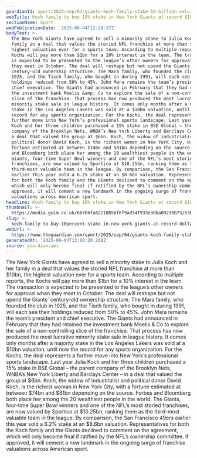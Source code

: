 ```yaml
---
guardianId: sport/2025/sep/04/giants-koch-family-stake-10-billion-valuation
webTitle: Koch family to buy 10% stake in New York Giants at record $10bn valuation
sectionName: Sport
webPublicationDate: '2025-09-04T12:29:37Z'
bodyText: >-
  The New York Giants have agreed to sell a minority stake to Julia Koch and her
  family in a deal that values the storied NFL franchise at more than $10bn, the
  highest valuation ever for a sports team. According to multiple reports, the
  Kochs will pay more than $1bn for a 10% interest in the team. The transaction
  is expected to be presented to the league’s other owners for approval when
  they meet in October. The deal will reshape but not upend the Giants’
  century-old ownership structure. The Mara family, who founded the club in
  1925, and the Tisch family, who bought in during 1991, will each see their
  holdings reduced from 50% to 45%. John Mara remains the team’s president and
  chief executive. The Giants had announced in February that they had retained
  the investment bank Moelis &amp; Co to explore the sale of a non-controlling
  slice of the franchise. That process has now produced the most lucrative
  minority stake sale in league history. It comes only months after a majority
  stake in the Los Angeles Lakers was sold at a $10bn valuation, until now the
  record for any sports organization. For the Kochs, the deal represents a
  further move into New York’s professional sports landscape. Last year Julia
  Koch and her three children purchased a 15% stake in BSE Global – the parent
  company of the Brooklyn Nets, WNBA’s New York Liberty and Barclays Center – in
  a deal that valued the group at $6bn. Koch, the widow of industrialist and
  political donor David Koch, is the richest woman in New York City, with a
  fortune estimated at between $74bn and $81bn depending on the source. Forbes
  and Bloomberg both place her among the 20 wealthiest people in the world. The
  Giants, four-time Super Bowl winners and one of the NFL’s most storied
  franchises, are now valued by Sportico at $10.25bn, ranking them as the
  third-most valuable team in the league. By comparison, the San Francisco 49ers
  earlier this year sold a 6.2% stake at an $8.6bn valuation. Representatives
  for both the Koch family and the Giants declined to comment on the agreement,
  which will only become final if ratified by the NFL’s ownership committee. If
  approved, it will cement a new landmark in the ongoing surge of franchise
  valuations across American sport.
headline: Koch family to buy 10% stake in New York Giants at record $10bn valuation
thumbnail: >-
  https://media.guim.co.uk/667bbfa62210856f8f9ad34f933e30ba09230b73/536_0_2678_2143/500.jpg
slug: >-
  koch-family-to-buy-10percent-stake-in-new-york-giants-at-record-dollar10bn-valuation
webUrl: >-
  https://www.theguardian.com/sport/2025/sep/04/giants-koch-family-stake-10-billion-valuation
generatedAt: '2025-09-04T13:00:20.268Z'
source: guardian-api
---
```

The New York Giants have agreed to sell a minority stake to Julia Koch and her family in a deal that values the storied NFL franchise at more than $10bn, the highest valuation ever for a sports team. According to multiple reports, the Kochs will pay more than $1bn for a 10% interest in the team. The transaction is expected to be presented to the league’s other owners for approval when they meet in October. The deal will reshape but not upend the Giants’ century-old ownership structure. The Mara family, who founded the club in 1925, and the Tisch family, who bought in during 1991, will each see their holdings reduced from 50% to 45%. John Mara remains the team’s president and chief executive. The Giants had announced in February that they had retained the investment bank Moelis &amp; Co to explore the sale of a non-controlling slice of the franchise. That process has now produced the most lucrative minority stake sale in league history. It comes only months after a majority stake in the Los Angeles Lakers was sold at a $10bn valuation, until now the record for any sports organization. For the Kochs, the deal represents a further move into New York’s professional sports landscape. Last year Julia Koch and her three children purchased a 15% stake in BSE Global – the parent company of the Brooklyn Nets, WNBA’s New York Liberty and Barclays Center – in a deal that valued the group at $6bn. Koch, the widow of industrialist and political donor David Koch, is the richest woman in New York City, with a fortune estimated at between $74bn and $81bn depending on the source. Forbes and Bloomberg both place her among the 20 wealthiest people in the world. The Giants, four-time Super Bowl winners and one of the NFL’s most storied franchises, are now valued by Sportico at $10.25bn, ranking them as the third-most valuable team in the league. By comparison, the San Francisco 49ers earlier this year sold a 6.2% stake at an $8.6bn valuation. Representatives for both the Koch family and the Giants declined to comment on the agreement, which will only become final if ratified by the NFL’s ownership committee. If approved, it will cement a new landmark in the ongoing surge of franchise valuations across American sport.
